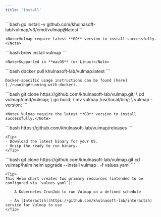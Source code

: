 ```yaml
---
title: 'Install'
---
```



<Tabs>
  <Tab title="Go">
    ```bash
    go install -v github.com/khulnasoft-lab/vulmap/v3/cmd/vulmap@latest
    ```

    <Note>Vulmap require latest **GO** version to install successfully.</Note>

  </Tab>
  <Tab title="Brew">
    ```bash
    brew install vulmap
    ```

    <Note>Supported in **macOS** (or Linux)</Note>

  </Tab>
  <Tab title="Docker">
    ```bash
    docker pull khulnasoft-lab/vulmap:latest
    ```

    Docker-specific usage instructions can be found [here](./running#running-with-docker).
  </Tab>
  <Tab title="Github">
    ```bash
    git clone https://github.com/khulnasoft-lab/vulmap.git; \
    cd vulmap/cmd/vulmap; \
    go build; \
    mv vulmap /usr/local/bin/; \
    vulmap -version;
    ```

    <Note> Vulmap require the latest **GO** version to install successfully.</Note>

  </Tab>
  <Tab title="Binary">
    ```bash
    https://github.com/khulnasoft-lab/vulmap/releases
    ```

    <Tip>
    - Download the latest binary for your OS.
    - Unzip the ready to run binary.
    </Tip>

  </Tab>
  <Tab title="Helm">
    ```bash
    git clone https://github.com/khulnasoft-lab/vulmap.git
    cd vulmap/helm
    helm upgrade --install vulmap . -f values.yaml 
    ```

    <Tip>
    This Helm chart creates two primary resources (intended to be configured via `values.yaml`):

      - A Kubernetes CronJob to run Vulmap on a defined schedule

      - An [Interactsh](https://github.com/khulnasoft-lab/interactsh) service for Vulmap to use
    </Tip>

</Tab>
</Tabs>